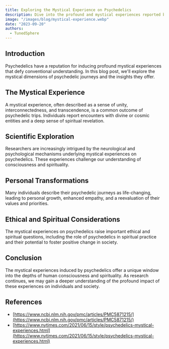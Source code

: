 ```yaml
---
title: Exploring the Mystical Experience on Psychedelics
description: Dive into the profound and mystical experiences reported by individuals who have undergone psychedelic journeys.
image: "/images/blog/mystical-experience.webp"
date: "2023-09-20"
authors:
  - TunedSphere
---
```


## Introduction

Psychedelics have a reputation for inducing profound mystical experiences that defy conventional understanding. In this blog post, we'll explore the mystical dimensions of psychedelic journeys and the insights they offer.

## The Mystical Experience

A mystical experience, often described as a sense of unity, interconnectedness, and transcendence, is a common outcome of psychedelic trips. Individuals report encounters with divine or cosmic entities and a deep sense of spiritual revelation.

## Scientific Exploration

Researchers are increasingly intrigued by the neurological and psychological mechanisms underlying mystical experiences on psychedelics. These experiences challenge our understanding of consciousness and spirituality.

## Personal Transformations

Many individuals describe their psychedelic journeys as life-changing, leading to personal growth, enhanced empathy, and a reevaluation of their values and priorities.

## Ethical and Spiritual Considerations

The mystical experiences on psychedelics raise important ethical and spiritual questions, including the role of psychedelics in spiritual practice and their potential to foster positive change in society.

## Conclusion

The mystical experiences induced by psychedelics offer a unique window into the depths of human consciousness and spirituality. As research continues, we may gain a deeper understanding of the profound impact of these experiences on individuals and society.

## References

- [https://www.ncbi.nlm.nih.gov/pmc/articles/PMC5871215/](https://www.ncbi.nlm.nih.gov/pmc/articles/PMC5871215/)
- [https://www.nytimes.com/2021/06/15/style/psychedelics-mystical-experiences.html](https://www.nytimes.com/2021/06/15/style/psychedelics-mystical-experiences.html)
